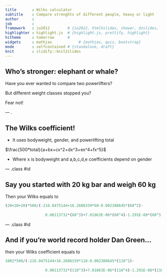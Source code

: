 ```yaml
---
title       : Wilks calculator
subtitle    : Compare strenghts of different people, heavy or light
author      : 
job         : 
framework   : io2012        # {io2012, html5slides, shower, dzslides, ...}
highlighter : highlight.js  # {highlight.js, prettify, highlight}
hitheme     : tomorrow      # 
widgets     : mathjax            # {mathjax, quiz, bootstrap}
mode        : selfcontained # {standalone, draft}
knit        : slidify::knit2slides
---
```


## Who's stronger: elephant or whale?

Have you ever wanted to compare two powerlifters?

But different weight classes stopped you?

Fear not!

--- .

## The Wilks coefficient!

 - It uses bodyweight, gender, and powerlifting total
 
 $\frac{500*total}{a+bx+cx^2+dx^3+ex^4+fx^5}$
 
 - Where x is bodyweight and a,b,c,d,e coefficients depend on gender 
 



--- .class #id 

## Say you started with 20 kg bar and weigh 60 kg

Then your Wilks equals to

```r
(20+20+20)*500/(-216.0475144+16.2606339*60-0.002388645*(60^2)-
                  
                  0.00113732*(60^3)+7.01863E-06*(60^4)-1.291E-08*(60^5))
```

--- .class #id
 
 
 
 

## And if you're world record holder Dan Green...

then your Wilks coefficient equals to

```r
1002*500/(-216.0475144+16.2606339*110-0.002388645*(110^2)-
                  
                  0.00113732*(110^3)+7.01863E-06*(110^4)-1.291E-08*(110^5))
```
